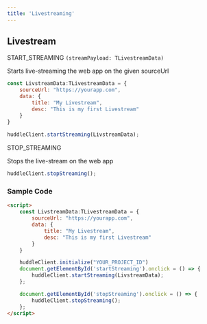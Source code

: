```yaml
---
title: 'Livestreaming'
---
```


## Livestream

START_STREAMING `(streamPayload: TLivestreamData)`

Starts live-streaming the web app on the given sourceUrl

```jsx
const LivstreamData:TLivestreamData = {
	sourceUrl: "https://yourapp.com",
	data: {
		title: "My Livestream",
		desc: "This is my first Livestream"
	}
}
 
huddleClient.startStreaming(LivstreamData);
```

STOP_STREAMING

Stops the live-stream on the web app

```jsx
huddleClient.stopStreaming();
```

### Sample Code


```html
<script>
	const LivstreamData:TLivestreamData = {
		sourceUrl: "https://yourapp.com",
		data: {
			title: "My Livestream",
			desc: "This is my first Livestream"
		}
	}

	huddleClient.initialize("YOUR_PROJECT_ID") 
	document.getElementById('startStreaming').onclick = () => {
		huddleClient.startStreaming(LivstreamData);
	};

	document.getElementById('stopStreaming').onclick = () => {
		huddleClient.stopStreaming();
	};
</script>

```

